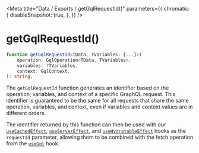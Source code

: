 
<Meta
    title="Data / Exports / getGqlRequestId()"
    parameters={{
        chromatic: {
            disableSnapshot: true,
        },
    }}
/>

# getGqlRequestId()

```ts
function getGqlRequestId<TData, TVariables: {...}>(
    operation: GqlOperation<TData, TVariables>,
    variables: ?TVariables,
    context: GqlContext,
): string;
```

The `getGqlRequestId` function generates an identifier based on the operation, variables, and context of a specific GraphQL request. This identifier is guaranteed to be the same for all requests that share the same operation, variables, and context, even if variables and context values are in different orders.

The identifier returned by this function can then be used with our [`useCachedEffect`](/docs/data-exports-usecachedeffect--page), [`useServerEffect`](/docs/data-exports-useservereffect--page), and [`useHydratableEffect`](/docs/data-exports-usehydratableeffect--page) hooks as the `requestId` parameter, allowing them to be combined with the fetch operation from the [`useGql`](/docs/data-exports-usegql--page) hook.
